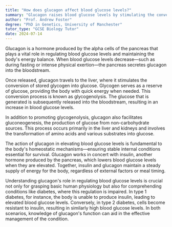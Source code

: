```yaml
---
title: "How does glucagon affect blood glucose levels?"
summary: "Glucagon raises blood glucose levels by stimulating the conversion of stored glycogen into glucose in the liver."
author: "Prof. Andrew Foster"
degree: "PhD in Genetics, University of Manchester"
tutor_type: "GCSE Biology Tutor"
date: 2024-07-14
---
```


Glucagon is a hormone produced by the alpha cells of the pancreas that plays a vital role in regulating blood glucose levels and maintaining the body's energy balance. When blood glucose levels decrease—such as during fasting or intense physical exertion—the pancreas secretes glucagon into the bloodstream.

Once released, glucagon travels to the liver, where it stimulates the conversion of stored glycogen into glucose. Glycogen serves as a reserve of glucose, providing the body with quick energy when needed. This conversion process is known as glycogenolysis. The glucose that is generated is subsequently released into the bloodstream, resulting in an increase in blood glucose levels.

In addition to promoting glycogenolysis, glucagon also facilitates gluconeogenesis, the production of glucose from non-carbohydrate sources. This process occurs primarily in the liver and kidneys and involves the transformation of amino acids and various substrates into glucose.

The action of glucagon in elevating blood glucose levels is fundamental to the body's homeostatic mechanisms—ensuring stable internal conditions essential for survival. Glucagon works in concert with insulin, another hormone produced by the pancreas, which lowers blood glucose levels when they are elevated. Together, insulin and glucagon maintain a steady supply of energy for the body, regardless of external factors or meal timing.

Understanding glucagon's role in regulating blood glucose levels is crucial not only for grasping basic human physiology but also for comprehending conditions like diabetes, where this regulation is impaired. In type 1 diabetes, for instance, the body is unable to produce insulin, leading to elevated blood glucose levels. Conversely, in type 2 diabetes, cells become resistant to insulin, resulting in similarly high blood glucose levels. In both scenarios, knowledge of glucagon's function can aid in the effective management of the condition.
    